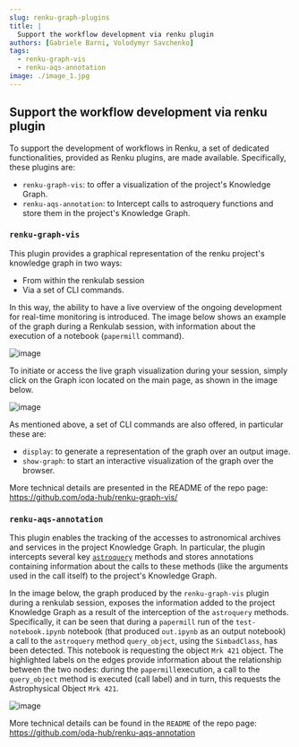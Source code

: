 ```yaml
---
slug: renku-graph-plugins
title: |
  Support the workflow development via renku plugin
authors: [Gabriele Barni, Volodymyr Savchenko]
tags:
  - renku-graph-vis
  - renku-aqs-annotation
image: ./image_1.jpg
---
```


## Support the workflow development via renku plugin

To support the development of workflows in Renku, a set of dedicated functionalities, provided as Renku plugins, are made available. Specifically, these plugins are:

* `renku-graph-vis`: to offer a visualization of the project's Knowledge Graph.
* `renku-aqs-annotation`: to Intercept calls to astroquery functions and store them in the project's Knowledge Graph.

### `renku-graph-vis`

This plugin provides a graphical representation of the renku project's knowledge graph in two ways:

* From within the renkulab session
* Via a set of CLI commands. 
 
In this way, the ability to have a live overview of the ongoing development for real-time monitoring is introduced.
The image below shows an example of the graph during a Renkulab session, with information about the execution of a notebook (`papermill` command).

![image](image_1.png)

To initiate or access the live graph visualization during your session, simply click on the Graph icon located on the main page, as shown in the image below.

![image](image_2.png)

As mentioned above, a set of CLI commands are also offered, in particular these are:

* `display`: to generate a representation of the graph over an output image.
* `show-graph`: to start an interactive visualization of the graph over the browser.

More technical details are presented in the README of the repo page: https://github.com/oda-hub/renku-graph-vis/

### `renku-aqs-annotation`

This plugin enables the tracking of the accesses to astronomical archives and services in the project Knowledge Graph.
In particular, the plugin intercepts several key [`astroquery`](https://astroquery.readthedocs.io/en/latest/index.html) methods and stores annotations containing information about the calls to these methods (like the arguments used in the call itself) to the project's Knowledge Graph.

In the image below, the graph produced by the `renku-graph-vis` plugin during a renkulab session, exposes the information added to the project Knowledge Graph as a result of the interception of the `astroquery` methods. Specifically, it can be seen that during a `papermill` run of the `test-notebook.ipynb` notebook (that produced `out.ipynb` as an output notebook) a call to the `astroquery` method `query_object`, using the `SimbadClass`, has been detected. This notebook is requesting the object `Mrk 421` object. The highlighted labels on the edges provide information about the relationship between the two nodes: during the `papermill`execution, a call to the `query_object` method is executed (call label) and in turn, this requests the Astrophysical Object `Mrk 421`.

![image](image_3.png)

More technical details can be found in the `README` of the repo page: https://github.com/oda-hub/renku-aqs-annotation